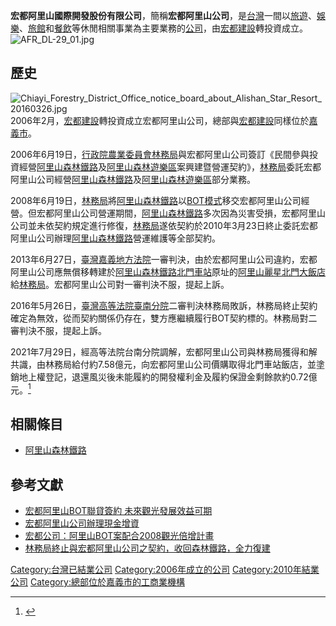 {{Infobox_Company
| company_name        = 宏都阿里山國際開發股份有限公司
| company_name_en     = Hungtu Alishan International Development Co., Ltd.
| company_logo        = 
| company_type        = 
| original_text       = 
| original_spelling   = 
| company_slogan      =
| market_information  = 
| abbreviated_name    = 宏都阿里山
| foundation          = 2006年2月
| location            = {{ROC-TW}}[[嘉義市|嘉義市]][[東區_(嘉義市)|東區]]中山路285之1號3樓
| zip_code            = 600
| telephone_no        = +886 5 225-1978
| key_people          = 
| industry            = 休閒相關事業
| products            =
| services            =
| capital             = 
| revenue             = 
| operating_income    = 
| profit              =
| total_asset         = 
| net_asset           = 
| market_value        =
| num_employees       = 
| P/E ratio           = 
| earnings per share  = 
| Net asset value     = 
| accounting_period   = 
| parent              = [[宏都建設|宏都建設]]
| divisions           = 
| major_shareholder   = 
| subsid              = 
| homepage            = 
| width               = 200px
}}

'''宏都阿里山國際開發股份有限公司'''，簡稱'''宏都阿里山公司'''，是[[台灣|台灣]]一間以[[旅遊|旅遊]]、[[娛樂|娛樂]]、[[旅館|旅館]]和[[餐飲|餐飲]]等休閒相關事業為主要業務的[[公司|公司]]，由[[宏都建設|宏都建設]]轉投資成立。
[[File:AFR_DL-29_01.jpg|thumb]]
== 歷史 ==
[[File:Chiayi_Forestry_District_Office_notice_board_about_Alishan_Star_Resort_20160326.jpg|thumb]]
2006年2月，[[宏都建設|宏都建設]]轉投資成立宏都阿里山公司，總部與[[宏都建設|宏都建設]]同樣位於[[嘉義市|嘉義市]]。

2006年6月19日，[[行政院農業委員會林務局|行政院農業委員會林務局]]與宏都阿里山公司簽訂《民間參與投資經營[[阿里山森林鐵路|阿里山森林鐵路]]及[[阿里山森林遊樂區|阿里山森林遊樂區]]案興建暨營運契約》，[[林務局|林務局]]委託宏都阿里山公司經營[[阿里山森林鐵路|阿里山森林鐵路]]及[[阿里山森林遊樂區|阿里山森林遊樂區]]部分業務。

2008年6月19日，[[林務局|林務局]]將[[阿里山森林鐵路|阿里山森林鐵路]]以[[BOT模式|BOT模式]]移交宏都阿里山公司經營。但宏都阿里山公司營運期間，[[阿里山森林鐵路|阿里山森林鐵路]]多次因為災害受損，宏都阿里山公司並未依契約規定進行修復，[[林務局|林務局]]遂依契約於2010年3月23日終止委託宏都阿里山公司辦理[[阿里山森林鐵路|阿里山森林鐵路]]營運維護等全部契約。

2013年6月27日，[[臺灣嘉義地方法院|臺灣嘉義地方法院]]一審判決，由於宏都阿里山公司違約，宏都阿里山公司應無償移轉建於[[阿里山森林鐵路|阿里山森林鐵路]][[北門車站_(嘉義市)|北門車站]]原址的[[阿里山麗星北門大飯店|阿里山麗星北門大飯店]]給[[林務局|林務局]]。宏都阿里山公司對一審判決不服，提起上訴。

2016年5月26日，[[臺灣高等法院臺南分院|臺灣高等法院臺南分院]]二審判決林務局敗訴，林務局終止契約確定為無效，從而契約關係仍存在，雙方應繼續履行BOT契約標的。林務局對二審判決不服，提起上訴。

2021年7月29日，經高等法院台南分院調解，宏都阿里山公司與林務局獲得和解共識，由林務局給付約7.58億元，向宏都阿里山公司價購取得北門車站飯店，並塗銷地上權登記，退還風災後未能履約的開發權利金及履約保證金剩餘款約0.72億元。<ref>{{Cite news|url=https://udn.com/news/story/7266/5637906|title=履約爭議逾12年！林務局7.58億取得北門車站飯店所有權|author=彭宣雅|work=聯合報|date=2021-07-30|accessdate=2022-03-23|archive-date=2022-03-23|archive-url=https://web.archive.org/web/20220323031032/https://udn.com/news/story/7266/5637906}}</ref>

==相關條目==
* [[阿里山森林鐵路|阿里山森林鐵路]]

== 參考文獻 ==
*[https://web.archive.org/web/20131029185643/http://www.howone.com.tw/railway/news.php?uid=21&id=6972 宏都阿里山BOT聯貸簽約 未來觀光發展效益可期]
*[http://tw.epochtimes.com/b5/8/9/25/n2275781.htm 宏都阿里山公司辦理現金增資]{{Wayback|url=http://tw.epochtimes.com/b5/8/9/25/n2275781.htm |date=20140419173419 }}
*[http://www.epochtimes.com/b5/6/11/9/n1516216.htm 宏都公司：阿里山BOT案配合2008觀光倍增計畫]{{Wayback|url=http://www.epochtimes.com/b5/6/11/9/n1516216.htm |date=20131029191719 }}
*[https://web.archive.org/web/20111122150258/http://chiayi.forest.gov.tw/ct.asp?xItem=51094&ctNode=2175&mp=340 林務局終止與宏都阿里山公司之契約，收回森林鐵路，全力復建]

[[Category:台灣已結業公司|Category:台灣已結業公司]]
[[Category:2006年成立的公司|Category:2006年成立的公司]]
[[Category:2010年結業公司|Category:2010年結業公司]]
[[Category:總部位於嘉義市的工商業機構|Category:總部位於嘉義市的工商業機構]]